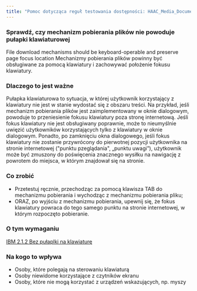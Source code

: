 ```yaml
---
title: "Pomoc dotycząca reguł testowania dostępności: HAAC_Media_DocumentTrigger2"
---
```


<div className="toolHelp">
<Row>
<Column colLg={16} colMd={8} colSm={4} className="toolHead">

### Sprawdź, czy mechanizm pobierania plików nie powoduje pułapki klawiaturowej

<div id="locLevel"></div>

File download mechanisms should be keyboard-operable and preserve page focus location
Mechanizmy pobierania plików powinny być obsługiwane za pomocą klawiatury i zachowywać położenie fokusu klawiatury.

</Column>
</Row>
<Row>
<Column colLg={11} colMd={5} colSm={4} className="toolMain">

### Dlaczego to jest ważne

Pułapka klawiaturowa to sytuacja, w której użytkownik korzystający z klawiatury nie jest w stanie wydostać się z obszaru treści. Na przykład, jeśli mechanizm pobierania plików jest zaimplementowany w oknie dialogowym, powoduje to przeniesienie fokusu klawiatury poza stronę internetową. Jeśli fokus klawiatury nie jest obsługiwany poprawnie, może to nieumyślnie uwięzić użytkowników korzystających tylko z klawiatury w oknie dialogowym. Ponadto, po zamknięciu okna dialogowego, jeśli fokus klawiatury nie zostanie przywrócony do pierwotnej pozycji użytkownika na stronie internetowej ("punktu pzeglądania", &bdquo;punktu uwagi&rdquo;), użytkownik może być zmuszony do poświęcenia znacznego wysiłku na nawigację z powrotem do miejsca, w którym znajdował się na stronie.

<div id="locSnippet"></div>

### Co zrobić

 * Przetestuj ręcznie, przechodząc za pomocą klawisza TAB do mechanizmu pobierania i wychodząc z mechanizmu pobierania pliku;
 * ORAZ, po wyjściu z mechanizmu pobierania, upewnij się, że fokus klawiatury powraca do tego samego punktu na stronie internetowej, w którym rozpoczęto pobieranie.
 

</Column>
<Column colLg={5} colMd={3} colSm={4} className="toolLeft">

### O tym wymaganiu

[IBM 2.1.2 Bez pułaplki na klawiaturę](https://www.ibm.com/able/guidelines/ci162/no_keyboard_trap.html)

### Na kogo to wpływa

 * Osoby, które polegają na sterowaniu klawiaturą
 * Osoby niewidome korzystające z czytników ekranu
 * Osoby, które nie mogą korzystać z urządzeń wskazujących, np. myszy

</Column>
</Row>
</div>

